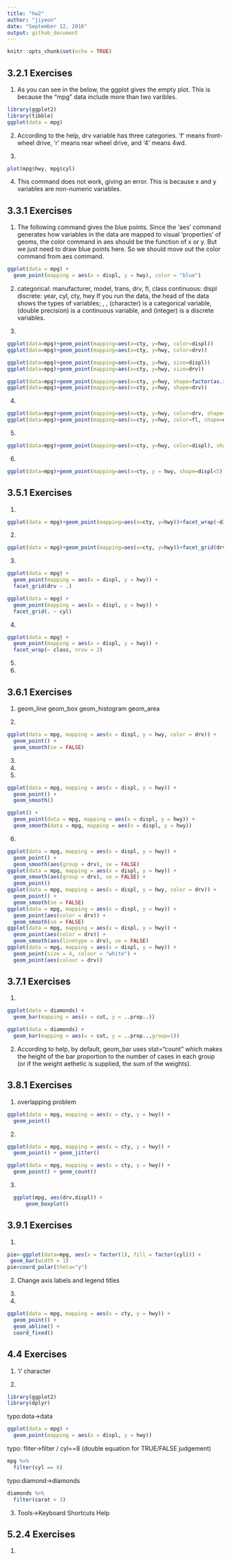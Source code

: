```yaml
---
title: "hw2"
author: "jiyeon"
date: "September 12, 2016"
output: github_document
---
```


```r
knitr::opts_chunk$set(echo = TRUE)
```

## 3.2.1 Exercises

1. As you can see in the below, the ggplot gives the empty plot. This is because the "mpg" data include more than two varibles. 

```r
library(ggplot2)
library(tibble)
ggplot(data = mpg)
```

2. According to the help, drv variable has three categories. 'f' means front-wheel drive, 'r' means rear wheel drive, and '4' means 4wd. 

3. 
```r
plot(mpg$hwy, mpg$cyl)
```

4. This command does not work, giving an error. This is because x and y variables are non-numeric variables.

## 3.3.1 Exercises
1. The following command gives the blue points. Since the 'aes' command generates how variables in the data are mapped to visual 'properties' of geoms, the color command in aes should be the function of x or y. But we just need to draw blue points here. So we should move out the color command from aes command. 
```r
ggplot(data = mpg) + 
  geom_point(mapping = aes(x = displ, y = hwy), color = "blue")
```

2.
categorical: manufacturer, model, trans, drv, fl, class
continuous: displ
discrete: year, cyl, cty, hwy
If you run the data, the head of the data shows the types of variables; <chr>, <dbl>, <int>
<chr> (character) is a categorical variable, <dbl> (double precision) is a continuous variable, and <int> (integer) is a discrete variables.

3.
```r
ggplot(data=mpg)+geom_point(mapping=aes(x=cty, y=hwy, color=displ))
ggplot(data=mpg)+geom_point(mapping=aes(x=cty, y=hwy, color=drv))
```

```r
ggplot(data=mpg)+geom_point(mapping=aes(x=cty, y=hwy, size=displ))
ggplot(data=mpg)+geom_point(mapping=aes(x=cty, y=hwy, size=drv))
```

```r
ggplot(data=mpg)+geom_point(mapping=aes(x=cty, y=hwy, shape=factor(as.integer(displ))))+scale_shape_manual(values=c(1:7))
ggplot(data=mpg)+geom_point(mapping=aes(x=cty, y=hwy, shape=drv))
```

4.
```r
ggplot(data=mpg)+geom_point(mapping=aes(x=cty, y=hwy, color=drv, shape=drv))
ggplot(data=mpg)+geom_point(mapping=aes(x=cty, y=hwy, color=fl, shape=drv))
```

5.
```r
ggplot(data=mpg)+geom_point(mapping=aes(x=cty, y=hwy, color=displ), shape=21, stroke=2)
```

6. 
```r
ggplot(data=mpg)+geom_point(mapping=aes(x=cty, y = hwy, shape=displ<5))
```

## 3.5.1 Exercises
1.
```r
ggplot(data = mpg)+geom_point(mapping=aes(x=cty, y=hwy))+facet_wrap(~displ)
```

2.
```r
ggplot(data = mpg)+geom_point(mapping=aes(x=cty, y=hwy))+facet_grid(drv~cyl)
```

3.
```r
ggplot(data = mpg) + 
  geom_point(mapping = aes(x = displ, y = hwy)) +
  facet_grid(drv ~ .)

ggplot(data = mpg) + 
  geom_point(mapping = aes(x = displ, y = hwy)) +
  facet_grid(. ~ cyl)
```

4.
```r
ggplot(data = mpg) + 
  geom_point(mapping = aes(x = displ, y = hwy)) + 
  facet_wrap(~ class, nrow = 2)
```

5.

6.

## 3.6.1 Exercises
1.
geom_line
geom_box
geom_histogram
geom_area

2.
```r
ggplot(data = mpg, mapping = aes(x = displ, y = hwy, color = drv)) + 
  geom_point() + 
  geom_smooth(se = FALSE)
```

3.

4.

5.
```r
ggplot(data = mpg, mapping = aes(x = displ, y = hwy)) + 
  geom_point() + 
  geom_smooth()

ggplot() + 
  geom_point(data = mpg, mapping = aes(x = displ, y = hwy)) + 
  geom_smooth(data = mpg, mapping = aes(x = displ, y = hwy))
```

6.
```r
ggplot(data = mpg, mapping = aes(x = displ, y = hwy)) + 
  geom_point() + 
  geom_smooth(aes(group = drv), se = FALSE)
ggplot(data = mpg, mapping = aes(x = displ, y = hwy)) + 
  geom_smooth(aes(group = drv), se = FALSE) +
  geom_point()
ggplot(data = mpg, mapping = aes(x = displ, y = hwy, color = drv)) + 
  geom_point() + 
  geom_smooth(se = FALSE)
ggplot(data = mpg, mapping = aes(x = displ, y = hwy)) + 
  geom_point(aes(color = drv)) + 
  geom_smooth(se = FALSE)
ggplot(data = mpg, mapping = aes(x = displ, y = hwy)) + 
  geom_point(aes(color = drv)) +
  geom_smooth(aes(linetype = drv), se = FALSE)
ggplot(data = mpg, mapping = aes(x = displ, y = hwy)) + 
  geom_point(size = 4, colour = "white") + 
  geom_point(aes(colour = drv))
```

## 3.7.1 Exercises
1.
```r
ggplot(data = diamonds) + 
  geom_bar(mapping = aes(x = cut, y = ..prop..))
```


```r
ggplot(data = diamonds) + 
  geom_bar(mapping = aes(x = cut, y = ..prop..,group=1))
```

2.
According to help, by default, geom_bar uses stat="count" which makes the height of the bar proportion to the number of cases in each group (or if the weight aethetic is supplied, the sum of the weights). 

## 3.8.1 Exercises 
1.
overlapping problem
```r
ggplot(data = mpg, mapping = aes(x = cty, y = hwy)) + 
  geom_point()
```

2.
```r
ggplot(data = mpg, mapping = aes(x = cty, y = hwy)) + 
  geom_point() + geom_jitter()
```


```r
ggplot(data = mpg, mapping = aes(x = cty, y = hwy)) + 
  geom_point() + geom_count()
```

3.
```r
  ggplot(mpg, aes(drv,displ)) + 
      geom_boxplot()
```

## 3.9.1 Exercises
1.
```r
pie<-ggplot(data=mpg, aes(x = factor(1), fill = factor(cyl))) +
 geom_bar(width = 1)
pie+coord_polar(theta="y")
```

2.
Change axis labels and legend titles

3.

4.
```r
ggplot(data = mpg, mapping = aes(x = cty, y = hwy)) +
  geom_point() + 
  geom_abline() +
  coord_fixed()
```



## 4.4 Exercises
1. 'i' character

2.
```r
library(ggplot2)
library(dplyr)
```

typo:dota->data
```r
ggplot(data = mpg) + 
  geom_point(mapping = aes(x = displ, y = hwy))
```

typo: fliter->filter / cyl==8 (double equation for TRUE/FALSE judgement)
```r
mpg %>% 
  filter(cyl == 8)
```

typo:diamond->diamonds
```r
diamonds %>% 
  filter(carat > 3)
```

3.
Tools->Keyboard Shortcuts Help

## 5.2.4 Exercises
1. 

